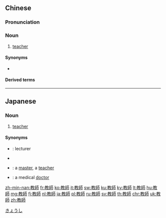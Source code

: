 {{also|敎師|教师}}
==Chinese==
{{zh-forms|s=教师}}

===Pronunciation===
{{zh-pron
|m=jiàoshī
|c=gaau3 si1
|h=pfs=kau-sṳ̂
|mn=kàu-su
|cat=n
}}

===Noun===
{{zh-noun}}

# [[teacher]]

====Synonyms====
* {{zh-l|老師}}

====Derived terms====
{{zh-der|家庭教師}}

----

==Japanese==
{{ja-kanjitab|教|師}}

===Noun===
{{ja-noun|きょうし}}

# [[teacher]]

====Synonyms====
* {{ja-r|講師|こうし}}: lecturer
* {{ja-r|先生|せんせい}}
* {{ja-r|師匠|ししょう}}: a [[master]], a [[teacher]]
* {{ja-r|医師|いし}}: a medical [[doctor]]

[[Category:ja:Education|きょうし]]

[[zh-min-nan:教師]]
[[fr:教師]]
[[ko:教師]]
[[it:教師]]
[[sw:教師]]
[[ku:教師]]
[[ky:教師]]
[[lt:教師]]
[[hu:教師]]
[[mg:教師]]
[[fj:教師]]
[[nl:教師]]
[[ja:教師]]
[[pl:教師]]
[[ru:教師]]
[[sv:教師]]
[[th:教師]]
[[chr:教師]]
[[uk:教師]]
[[zh:教師]]
